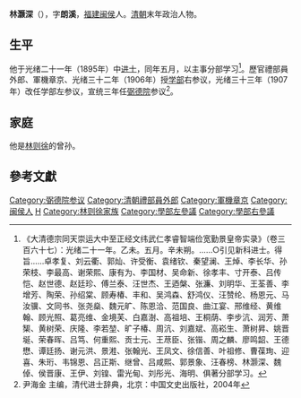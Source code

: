 {{Infobox Officeholder
|姓名=林灝深
|圖像=File:林灝深.jpg
|圖像大小=200px
|圖像說明=  
|字    = 
|號    = 
|別名    = 
|出生日期 = 
|出生地點 = 
|逝世日期 = 
|逝世地點 = 
|死因    = 
|墓地    = 
|籍貫    = 
|政黨    = 
|parents  = 
|配偶   =
|伴侶    = 
|relatives  =  
|children  =  
|著作    = 
|past    = 
}}
'''林灏深'''（{{bd|？||？|}}），字'''朗溪'''，[[福建|福建]][[闽侯|闽侯]]人。[[清朝|清朝]]末年政治人物。

==生平==
他于光绪二十一年（1895年）中[[进士|进士]]，同年五月，以主事分部学习<ref>《大清德宗同天崇运大中至正经文纬武仁孝睿智端俭宽勤景皇帝实录》（卷三百六十七）：光绪二十一年。乙未。五月。辛未朔。……○引见新科进士。得旨……卓孝复、刘云衢、郭灿、许受衡、袁绪钦、秦望澜、王焯、李长华、孙荣枝、李最高、谢荣熙、康有为、李国材、吴命新、徐孝丰、寸开泰、吕传恺、赵世德、赵廷珍、傅兰泰、汪世杰、王迺槃、张濂、刘明华、王荃善、李增芳、陶荣、孙绍棠、顾寿椿、丰和、吴鸿森、舒鸿仪、汪赞纶、杨恩元、马汝骥、文同书、张尧燊、魏元旷、陈恩洽、范国良、曲江宴、邢维经、黄维翰、顾光照、葛亮维、金境芙、白嘉澍、高祖培、王桐荫、李步沆、润芳、萧榘、黄树荣、庆隆、李若堃、旷子椿、周沆、刘嘉斌、高崧生、萧树昇、姚晋埏、荣春晖、吕笃、何重熙、贡士元、王荩臣、张锴、周之麟、廖鸣韶、王德懋、谭廷扬、谢元洪、景溎、张翰光、王凤文、徐信善、叶祖修、曹葆珣、迎喜、朱珩、韦锦恩、吕正斯、继曾、吕咸熙、郭景象、汪春榜、林灏深、魏倬、侯晋康、王伊、刘锽、雷光甸、刘彤光、海明、俱著分部学习。</ref>。歷官禮部員外郎、軍機章京、光绪三十二年（1906年）授[[学部|学部]]右参议，光绪三十三年（1907年）改任学部左参议，宣统三年任[[弼德院|弼德院]]参议<ref>尹海金 主编，清代进士辞典，北京：中国文史出版社，2004年</ref>。

==家庭==
他是[[林则徐|林则徐]]的曾孙。

==參考文獻==
{{reflist}}
{{光緒二十一年乙未科殿試金榜}}
{{中華民國第二屆國會參議院議員}}
[[Category:弼德院参议|Category:弼德院参议]]
[[Category:清朝禮部員外郎|Category:清朝禮部員外郎]]
[[Category:軍機章京|Category:軍機章京]]
[[Category:闽侯人|Category:闽侯人]]
[[Category:林姓|H]]
[[Category:林则徐家族|Category:林则徐家族]]
[[Category:學部左參議|Category:學部左參議]]
[[Category:學部右參議|Category:學部右參議]]